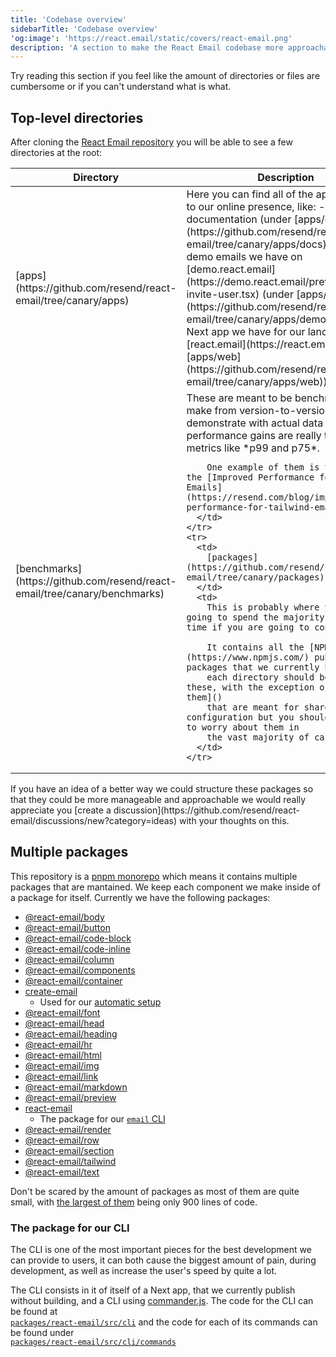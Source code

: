 ```yaml
---
title: 'Codebase overview'
sidebarTitle: 'Codebase overview'
'og:image': 'https://react.email/static/covers/react-email.png'
description: 'A section to make the React Email codebase more approachable'
---
```


Try reading this section if you feel like the amount of directories or files are cumbersome
or if you can't understand what is what.

## Top-level directories

After cloning the [React Email repository](https://github.com/resend/react-email) you will
be able to see a few directories at the root:

<table>
  <thead>
    <tr>
      <th>Directory</th>
      <th>Description</th>
    </tr>
  </thead>
  <tbody>
    <tr>
      <td>
[apps](https://github.com/resend/react-email/tree/canary/apps)
      </td>
      <td>
        Here you can find all of the apps related to our online presence, like: 
        - this documentation (under [apps/docs](https://github.com/resend/react-email/tree/canary/apps/docs)), 
        - the demo emails we have on [demo.react.email](https://demo.react.email/preview/vercel-invite-user.tsx) 
          (under [apps/demo](https://github.com/resend/react-email/tree/canary/apps/demo)) 
        - the Next app we have for our landing page on [react.email](https://react.email) (under [apps/web](https://github.com/resend/react-email/tree/canary/apps/web))
      </td>
    </tr>
    <tr>
      <td>
        [benchmarks](https://github.com/resend/react-email/tree/canary/benchmarks)
      </td>
      <td>
        These are meant to be benchmarks we make from version-to-version to demonstrate with actual
        data that performance gains are really true with metrics like *p99 and p75*.

        One example of them is the one for the [Improved Performance for Tailwind Emails](https://resend.com/blog/improved-performance-for-tailwind-emails)
      </td>
    </tr>
    <tr>
      <td>
        [packages](https://github.com/resend/react-email/tree/canary/packages)
      </td>
      <td>
        This is probably where you are going to spend the majority of your time if you are going to contribute.
        
        It contains all the [NPM](https://www.npmjs.com/) published packages that we currently have, 
        each directory should be one of these, with the exception of [a few of them]() 
        that are meant for shared configuration but you shouldn't have to worry about them in
        the vast majority of cases.
      </td>
    </tr>
  </tbody>
</table>

<Note>
  If you have an idea of a better way we could structure these packages so that they could
  be more manageable and approachable we would really appreciate you 
  [create a discussion](https://github.com/resend/react-email/discussions/new?category=ideas) with your thoughts 
  on this.
</Note>

## Multiple packages

This repository is a [pnpm monorepo](https://pnpm.io/next/workspaces) which means it contains
multiple packages that are mantained. We keep each component we make inside of a package for itself.
Currently we have the following packages:
- [@react-email/body](https://github.com/resend/react-email/tree/canary/packages/body)
- [@react-email/button](https://github.com/resend/react-email/tree/canary/packages/button)
- [@react-email/code-block](https://github.com/resend/react-email/tree/canary/packages/code-block)
- [@react-email/code-inline](https://github.com/resend/react-email/tree/canary/packages/code-inline)
- [@react-email/column](https://github.com/resend/react-email/tree/canary/packages/column)
- [@react-email/components](https://github.com/resend/react-email/tree/canary/packages/components)
- [@react-email/container](https://github.com/resend/react-email/tree/canary/packages/container)
- [create-email](https://github.com/resend/react-email/tree/canary/packages/create-email)
  - Used for our [automatic setup](/getting-started/automatic-setup)
- [@react-email/font](https://github.com/resend/react-email/tree/canary/packages/font)
- [@react-email/head](https://github.com/resend/react-email/tree/canary/packages/head)
- [@react-email/heading](https://github.com/resend/react-email/tree/canary/packages/heading)
- [@react-email/hr](https://github.com/resend/react-email/tree/canary/packages/hr)
- [@react-email/html](https://github.com/resend/react-email/tree/canary/packages/html)
- [@react-email/img](https://github.com/resend/react-email/tree/canary/packages/img)
- [@react-email/link](https://github.com/resend/react-email/tree/canary/packages/link)
- [@react-email/markdown](https://github.com/resend/react-email/tree/canary/packages/markdown)
- [@react-email/preview](https://github.com/resend/react-email/tree/canary/packages/preview)
- [react-email](https://github.com/resend/react-email/tree/canary/packages/react-email)
  - The package for our [`email` CLI](/cli)
- [@react-email/render](https://github.com/resend/react-email/tree/canary/packages/render)
- [@react-email/row](https://github.com/resend/react-email/tree/canary/packages/row)
- [@react-email/section](https://github.com/resend/react-email/tree/canary/packages/section)
- [@react-email/tailwind](https://github.com/resend/react-email/tree/canary/packages/tailwind)
- [@react-email/text](https://github.com/resend/react-email/tree/canary/packages/text)

Don't be scared by the amount of packages as most of them are quite small, with [the largest
of them](https://github.com/resend/react-email/tree/canary/packages/tailwind) being only 900 lines of code.

### The package for our CLI

The CLI is one of the most important pieces for the best development we can provide to users,
it can both cause the biggest amount of pain, during development, as well as increase the user's
speed by quite a lot.

The CLI consists in it of itself of a Next app, that we currently publish without building,
and a CLI using [commander.js](https://www.npmjs.com/package/commander). The code for the CLI can be found
at <br/>[`packages/react-email/src/cli`](https://github.com/resend/react-email/tree/canary/packages/react-email/src/cli)
and the code for each of its commands can be found under
<br/>[`packages/react-email/src/cli/commands`](https://github.com/resend/react-email/tree/canary/packages/react-email/src/cli/commands)

